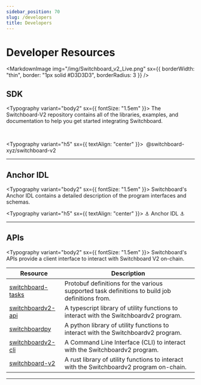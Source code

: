 ```yaml
---
sidebar_position: 70
slug: /developers
title: Developers
---
```



# Developer Resources

<MarkdownImage
  img="/img/Switchboard_v2_Live.png"
  sx={{ borderWidth: "thin", border: "1px solid #D3D3D3", borderRadius: 3 }}
/>

## SDK

<Typography variant="body2" sx={{ fontSize: "1.5em" }}>
  The Switchboard-V2 repository contains all of the libraries, examples, and
  documentation to help you get started integrating Switchboard.
</Typography>

<br />

<Link to="https://github.com/switchboard-xyz/switchboard-v2">

<Typography variant="h5" sx={{ textAlign: "center" }}>
  <VscGithubInverted />
  &nbsp;@switchboard-xyz/switchboard-v2&nbsp;
  <VscGithubInverted />
</Typography>

</Link>

<hr />

## Anchor IDL

<Typography variant="body2" sx={{ fontSize: "1.5em" }}>
  Switchboard's Anchor IDL contains a detailed description of the program
  interfaces and schemas.
</Typography>

<Link to="/idl">

<Typography variant="h5" sx={{ textAlign: "center" }}>
  ⚓ Anchor IDL ⚓
</Typography>

</Link>

<hr />

## APIs

<Typography variant="body2" sx={{ fontSize: "1.5em" }}>
  Switchboard's APIs provide a client interface to interact with Switchboard V2
  on-chain.
</Typography>

| Resource                                                                                                                                               | Description                                                                                    |
| ------------------------------------------------------------------------------------------------------------------------------------------------------ | ---------------------------------------------------------------------------------------------- |
| <a className="nowrap" href="api/tasks"><VscJson className="devicons" fontSize="large" /> switchboard-tasks</a>                                         | Protobuf definitions for the various supported task definitions to build job definitions from. |
| <a className="nowrap" href="api/ts/"><SiTypescript className="devicons" fontSize="large" /> switchboardv2-api</a>                                      | A typescript library of utility functions to interact with the Switchboardv2 program.          |
| <a className="nowrap" href="api/py"><SiPython className="devicons" fontSize="large" /> switchboardpy</a>                                               | A python library of utility functions to interact with the Switchboardv2 program.              |
| <a className="nowrap" href="api/cli"><SiPowershell className="devicons" fontSize="large" /> switchboardv2-cli</a>                                      | A Command Line Interface (CLI) to interact with the Switchboardv2 program.                     |
| <a className="nowrap" href="https://docs.rs/switchboard-v2"><SiRust className="devicons" /> switchboard-v2 <GoLinkExternal className="devicons" /></a> | A rust library of utility functions to interact with the Switchboardv2 program on-chain.       |

<hr />
